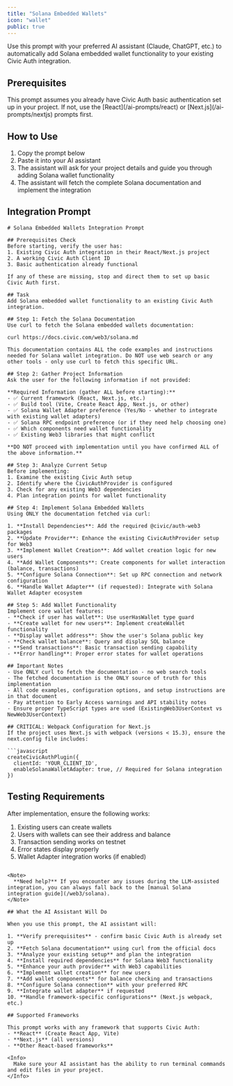 ```yaml
---
title: "Solana Embedded Wallets"
icon: "wallet"
public: true
---
```


Use this prompt with your preferred AI assistant (Claude, ChatGPT, etc.) to automatically add Solana embedded wallet functionality to your existing Civic Auth integration.

## Prerequisites

<Warning>
  This prompt assumes you already have Civic Auth basic authentication set up in your project. If not, use the [React](/ai-prompts/react) or [Next.js](/ai-prompts/nextjs) prompts first.
</Warning>

## How to Use

1. Copy the prompt below
2. Paste it into your AI assistant  
3. The assistant will ask for your project details and guide you through adding Solana wallet functionality
4. The assistant will fetch the complete Solana documentation and implement the integration

## Integration Prompt

```text
# Solana Embedded Wallets Integration Prompt

## Prerequisites Check
Before starting, verify the user has:
1. Existing Civic Auth integration in their React/Next.js project
2. A working Civic Auth Client ID
3. Basic authentication already functional

If any of these are missing, stop and direct them to set up basic Civic Auth first.

## Task
Add Solana embedded wallet functionality to an existing Civic Auth integration.

## Step 1: Fetch the Solana Documentation
Use curl to fetch the Solana embedded wallets documentation:

curl https://docs.civic.com/web3/solana.md

This documentation contains ALL the code examples and instructions needed for Solana wallet integration. Do NOT use web search or any other tools - only use curl to fetch this specific URL.

## Step 2: Gather Project Information
Ask the user for the following information if not provided:

**Required Information (gather ALL before starting):**
- ✅ Current framework (React, Next.js, etc.)
- ✅ Build tool (Vite, Create React App, Next.js, or other)
- ✅ Solana Wallet Adapter preference (Yes/No - whether to integrate with existing wallet adapters)
- ✅ Solana RPC endpoint preference (or if they need help choosing one)
- ✅ Which components need wallet functionality
- ✅ Existing Web3 libraries that might conflict

**DO NOT proceed with implementation until you have confirmed ALL of the above information.**

## Step 3: Analyze Current Setup
Before implementing:
1. Examine the existing Civic Auth setup
2. Identify where the CivicAuthProvider is configured
3. Check for any existing Web3 dependencies
4. Plan integration points for wallet functionality

## Step 4: Implement Solana Embedded Wallets
Using ONLY the documentation fetched via curl:

1. **Install Dependencies**: Add the required @civic/auth-web3 packages
2. **Update Provider**: Enhance the existing CivicAuthProvider setup for Web3
3. **Implement Wallet Creation**: Add wallet creation logic for new users
4. **Add Wallet Components**: Create components for wallet interaction (balance, transactions)
5. **Configure Solana Connection**: Set up RPC connection and network configuration
6. **Handle Wallet Adapter** (if requested): Integrate with Solana Wallet Adapter ecosystem

## Step 5: Add Wallet Functionality
Implement core wallet features:
- **Check if user has wallet**: Use userHasWallet type guard
- **Create wallet for new users**: Implement createWallet functionality  
- **Display wallet address**: Show the user's Solana public key
- **Check wallet balance**: Query and display SOL balance
- **Send transactions**: Basic transaction sending capability
- **Error handling**: Proper error states for wallet operations

## Important Notes
- Use ONLY curl to fetch the documentation - no web search tools
- The fetched documentation is the ONLY source of truth for this implementation
- All code examples, configuration options, and setup instructions are in that document
- Pay attention to Early Access warnings and API stability notes
- Ensure proper TypeScript types are used (ExistingWeb3UserContext vs NewWeb3UserContext)

## CRITICAL: Webpack Configuration for Next.js
If the project uses Next.js with webpack (versions < 15.3), ensure the next.config file includes:

```javascript
createCivicAuthPlugin({
  clientId: 'YOUR_CLIENT_ID',
  enableSolanaWalletAdapter: true, // Required for Solana integration
})
```

## Testing Requirements
After implementation, ensure the following works:
1. Existing users can create wallets
2. Users with wallets can see their address and balance
3. Transaction sending works on testnet
4. Error states display properly
5. Wallet Adapter integration works (if enabled)
```

<Note>
  **Need help?** If you encounter any issues during the LLM-assisted integration, you can always fall back to the [manual Solana integration guide](/web3/solana).
</Note>

## What the AI Assistant Will Do

When you use this prompt, the AI assistant will:

1. **Verify prerequisites** - confirm basic Civic Auth is already set up
2. **Fetch Solana documentation** using curl from the official docs
3. **Analyze your existing setup** and plan the integration
4. **Install required dependencies** for Solana Web3 functionality
5. **Enhance your auth provider** with Web3 capabilities
6. **Implement wallet creation** for new users
7. **Add wallet components** for balance checking and transactions
8. **Configure Solana connection** with your preferred RPC
9. **Integrate wallet adapter** if requested
10. **Handle framework-specific configurations** (Next.js webpack, etc.)

## Supported Frameworks

This prompt works with any framework that supports Civic Auth:
- **React** (Create React App, Vite)
- **Next.js** (all versions)
- **Other React-based frameworks**

<Info>
  Make sure your AI assistant has the ability to run terminal commands and edit files in your project.
</Info> 